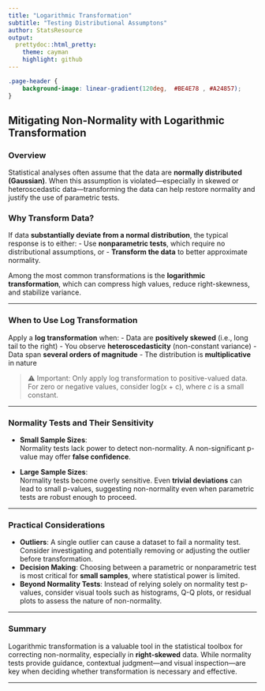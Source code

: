 ```yaml
---
title: "Logarithmic Transformation"
subtitle: "Testing Distributional Assumptons"
author: StatsResource
output:
  prettydoc::html_pretty:
    theme: cayman
    highlight: github
---
```


```css
.page-header {
    background-image: linear-gradient(120deg,  #BE4E78 , #A24857);
}
```
 

## Mitigating Non-Normality with Logarithmic Transformation

### Overview

Statistical analyses often assume that the data are **normally distributed (Gaussian)**. When this assumption is violated—especially in skewed or heteroscedastic data—transforming the data can help restore normality and justify the use of parametric tests.

### Why Transform Data?

If data **substantially deviate from a normal distribution**, the typical response is to either:
- Use **nonparametric tests**, which require no distributional assumptions, or
- **Transform the data** to better approximate normality.

Among the most common transformations is the **logarithmic transformation**, which can compress high values, reduce right-skewness, and stabilize variance.

---

### When to Use Log Transformation

Apply a **log transformation** when:
- Data are **positively skewed** (i.e., long tail to the right)
- You observe **heteroscedasticity** (non-constant variance)
- Data span **several orders of magnitude**
- The distribution is **multiplicative** in nature

> ⚠️ Important: Only apply log transformation to positive-valued data. For zero or negative values, consider log(x + c), where *c* is a small constant.

---

### Normality Tests and Their Sensitivity

- **Small Sample Sizes**:  
  Normality tests lack power to detect non-normality. A non-significant p-value may offer **false confidence**.

- **Large Sample Sizes**:  
  Normality tests become overly sensitive. Even **trivial deviations** can lead to small p-values, suggesting non-normality even when parametric tests are robust enough to proceed.

---

### Practical Considerations

- **Outliers**: A single outlier can cause a dataset to fail a normality test. Consider investigating and potentially removing or adjusting the outlier before transformation.
- **Decision Making**: Choosing between a parametric or nonparametric test is most critical for **small samples**, where statistical power is limited.
- **Beyond Normality Tests**: Instead of relying solely on normality test p-values, consider visual tools such as histograms, Q-Q plots, or residual plots to assess the nature of non-normality.

---

### Summary

Logarithmic transformation is a valuable tool in the statistical toolbox for correcting non-normality, especially in **right-skewed** data. While normality tests provide guidance, contextual judgment—and visual inspection—are key when deciding whether transformation is necessary and effective.

---